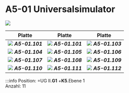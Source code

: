 # A5-01 Universalsimulator

[![](/image/Labore/B1/Laborplatten/hps/hps_sps_universal_simulator_min.webp)](/image/Labore/B1/Laborplatten/hps/hps_sps_universal_simulator.webp)


| Platte | Platte | Platte |
|----|----|---|
| ![](/image/Labore/B1/Laborplatten/hps/hps_a5_01_101.webp) ***A5-01.101*** | ![](/image/Labore/B1/Laborplatten/hps/hps_a5_01_101.webp) ***A5-01.101*** | ![](/image/Labore/B1/Laborplatten/hps/hps_a5_01_103.webp) ***A5-01.103*** |
| ![](/image/Labore/B1/Laborplatten/hps/hps_a5_01_104.webp) ***A5-01.104*** | ![](/image/Labore/B1/Laborplatten/hps/hps_a5_01_105.webp) ***A5-01.105*** | ![](/image/Labore/B1/Laborplatten/hps/hps_a5_01_106.webp) ***A5-01.106*** |
| ![](/image/Labore/B1/Laborplatten/hps/hps_a5_01_107.webp) ***A5-01.107*** | ![](/image/Labore/B1/Laborplatten/hps/hps_a5_01_108.webp) ***A5-01.108*** | ![](/image/Labore/B1/Laborplatten/hps/hps_a5_01_109.webp) ***A5-01.109*** |
| ![](/image/Labore/B1/Laborplatten/hps/hps_a5_01_110.webp) ***A5-01.110*** | ![](/image/Labore/B1/Laborplatten/hps/hps_a5_01_111.webp) ***A5-01.111*** | ![](/image/Labore/B1/Laborplatten/hps/hps_a5_01_112.webp) ***A5-01.112*** |

:::info
Position:   =UG II.**G1**  +**K5**.Ebene 1  \
Anzahl: 11